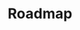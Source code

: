 ---
title: 'Roadmap'
sidebarTitle: 'Roadmap'
description: Wanna know what's coming up? Check out our roadmap.
icon: 'map-pin'
---